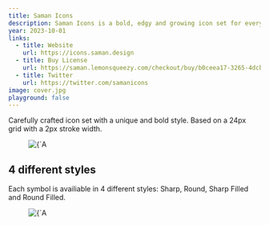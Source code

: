 ```yaml
---
title: Saman Icons
description: Saman Icons is a bold, edgy and growing icon set for everyone.
year: 2023-10-01
links:
  - title: Website
    url: https://icons.saman.design
  - title: Buy License
    url: https://saman.lemonsqueezy.com/checkout/buy/b0ceea17-3265-4dcb-83af-7f83b1b34d96
  - title: Twitter
    url: https://twitter.com/samanicons
image: cover.jpg
playground: false
---
```


Carefully crafted icon set with a unique and bold style. Based on a 24px grid with a 2px stroke width. 

<figure>
  <Image 
    src={`/images/projects/saman-icons/saman-icons-example-icons.jpg`}
    alt={`A grid of 6 different icons from Saman Icons`}
    width={3200}
    height={2400}
  />
</figure>

## 4 different styles
Each symbol is availiable in 4 different styles: Sharp, Round, Sharp Filled and Round Filled.

<figure>
  <Image 
    src={`/images/projects/saman-icons/saman-icons-styles.jpg`}
    alt={`A grid of 4 symbols in the different styles: Sharp, Round, Sharp Filled and Round Filled`}
    width={3200}
    height={2400}
  />
</figure>